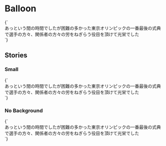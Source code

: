 
<Meta title="Communications/Balloon" />

# Balloon

<Canvas>
  <Story name="Default">
    {`
      <div class="balloon">
        あっという間の時間でしたが困難の多かった東京オリンピックの一番最後の式典で選手の方々、関係者の方々の労をねぎらう役目を頂けて光栄でした
      </div>
    `}
  </Story>
</Canvas>

## Stories

### Small

<Canvas>
  <Story name="Small">
    {`
      <div class="balloon text-sm">
        あっという間の時間でしたが困難の多かった東京オリンピックの一番最後の式典で選手の方々、関係者の方々の労をねぎらう役目を頂けて光栄でした
      </div>
    `}
  </Story>
</Canvas>

### No Background

<Canvas>
  <Story name="No Background">
    {`
      <div class="balloon bg-transparent">
        あっという間の時間でしたが困難の多かった東京オリンピックの一番最後の式典で選手の方々、関係者の方々の労をねぎらう役目を頂けて光栄でした
      </div>
    `}
  </Story>
</Canvas>
